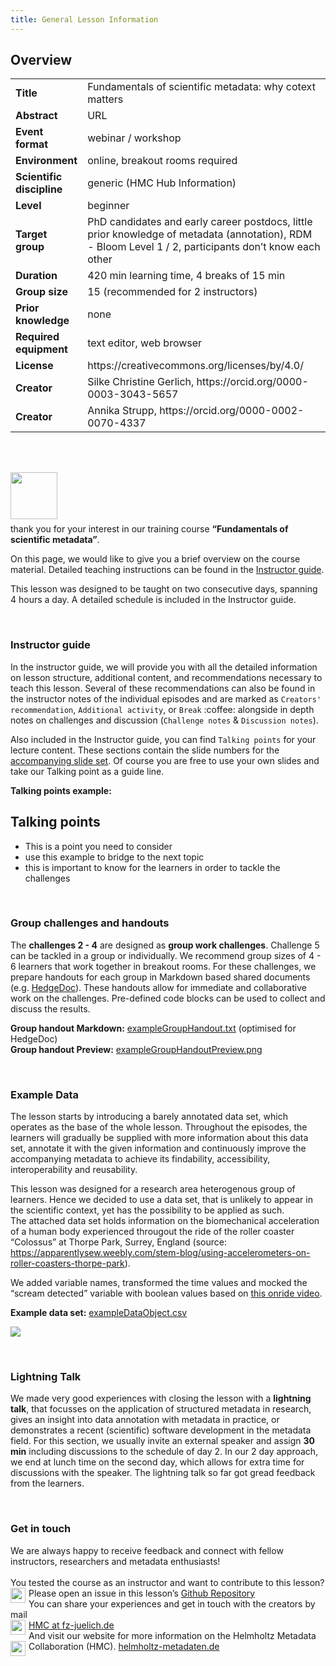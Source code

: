 ```yaml
---
title: General Lesson Information
---
```


<div class="overview card">
  <h2 class="card-header">Overview</h2>
  <div class="row g-0">
  |  | |
  | ------------ | -------------------------------------------------------- |
  | **Title** | Fundamentals of scientific metadata: why cotext matters |
  | **Abstract** | URL |
  |**Event format**| webinar / workshop |
  |**Environment**| online, breakout rooms required|
  |**Scientific discipline**| generic (HMC Hub Information)|
  |**Level**| beginner|
  |**Target group**| PhD candidates and early career postdocs, little prior knowledge of metadata (annotation), RDM - Bloom Level 1 / 2, participants don't know each other |
  |**Duration** |420 min learning time, 4 breaks of 15 min |
  |**Group size**| 15 (recommended for 2 instructors) |
  |**Prior knowledge**| none|
  |**Required equipment** | text editor, web browser |
  |**License** | https://creativecommons.org/licenses/by/4.0/ |
  |**Creator**| Silke Christine Gerlich, https://orcid.org/0000-0003-3043-5657 |
  |**Creator**|  Annika Strupp, https://orcid.org/0000-0002-0070-4337 |
  </div>
</div>

<br><br>

<img src="../../episodes/fig/dearInstructors.png/" height="75" align="left">
<br><br><br><br>

thank you for your interest in our training course **"Fundamentals of scientific metadata"**. 

On this page, we would like to give you a brief overview on the course material. Detailed teaching instructions can be found in the <a href="#Instructor-guide"> Instructor guide</a>.

This lesson was designed to be taught on two consecutive days, spanning 4 hours a day.
A detailed schedule is included in the Instructor guide.

<br>

### Instructor guide
In the instructor guide, we will provide you with all the detailed information on lesson structure, additional content, and recommendations necessary to teach this lesson. Several of these recommendations can also be found in the instructor notes of the individual episodes and are marked as `Creators' recommendation`, `Additional activity`, or `Break` :coffee: alongside in depth notes on challenges and discussion (`Challenge notes` & `Discussion notes`).

Also included in the Instructor guide, you can find `Talking points` for your lecture content. These sections contain the slide numbers for the [accompanying slide set](LINK). Of course you are free to use your own slides and take our Talking point as a guide line.

**Talking points example:**

::::::::::::::::::::::::::::::::::::::::::::::::::::::::::::::::::::: instructor
## Talking points

- This is a point you need to consider 
- use this example to bridge to the next topic
- this is important to know for the learners in order to tackle the challenges

::::::::::::::::::::::::::::::::::::::::::::::::::::::::::::::::::::::::::::::::

<br>

### Group challenges and handouts
The **challenges 2 - 4** are designed as **group work challenges**. Challenge 5 can be tackled in a group or individually. We recommend group sizes of 4 - 6 learners that work together in breakout rooms. 
For these challenges, we prepare handouts for each group in Markdown based shared documents (e.g. [HedgeDoc](https://hedgedoc.org/)). These handouts allow for immediate and collaborative work on the challenges. Pre-defined code blocks can be used to collect and discuss the results.

**Group handout Markdown:** <a href="../../../episodes/files/exampleGroupHandout.txt" target="_blank">exampleGroupHandout.txt</a> (optimised for HedgeDoc) <br>
**Group handout Preview:** <a href="../../../episodes/files/exampleGroupHandoutPreview.png" target="_blank">exampleGroupHandoutPreview.png</a>

<br>

### Example Data
The lesson starts by introducing a barely annotated data set, which operates as the base of the whole lesson. Throughout the episodes, the learners will gradually be supplied with more information about this data set, annotate it with the given information and continuously improve the accompanying metadata to achieve its findability, accessibility, interoperability and reusability.

This lesson was designed for a research area heterogenous group of learners. Hence we decided to use a data set, that is unlikely to appear in the scientific context, yet has the possibility to be applied as such.<br>
The attached data set holds information on the biomechanical acceleration of a human body experienced througout the ride of the roller coaster "Colossus" at Thorpe Park, Surrey, England (source: [https://apparentlysew.weebly.com/stem-blog/using-accelerometers-on-roller-coasters-thorpe-park](https://apparentlysew.weebly.com/stem-blog/using-accelerometers-on-roller-coasters-thorpe-park)). 

We added variable names, transformed the time values and mocked the "scream detected" variable with boolean values based on [this onride video](https://www.youtube.com/watch?v=KeKIBSN2F5c).

**Example data set:** <a href="../files/exampleDataObject.csv"> exampleDataObject.csv</a>

<img src="../docs/files/exampleDataObjectColor.png"/>

<br>

### Lightning Talk
We made very good experiences with closing the lesson with a **lightning talk**, that focusses on the application of structured metadata in research, gives an insight into data annotation with metadata in practice, or demonstrates a recent (scientific) software development in the metadata field. For this section, we usually invite an external speaker and assign **30 min** including discussions to the schedule of day 2. 
In our 2 day approach, we end at lunch time on the second day, which allows for extra time for discussions with the speaker. The lightning talk so far got gread feedback from the learners.

<br>

### Get in touch 
We are always happy to receive feedback and connect with fellow instructors, researchers and metadata enthusiasts!<br><br>
You tested the course as an instructor and want to contribute to this lesson? Please open an issue in this lesson's <a href="https://github.com/carpentries-incubator/scientific-metadata" target="_blank">
  <span>
    <img src="../../instructors/github.svg" xmlns="http://www.w3.org/2000/svg" width="24" height="24" viewBox="0 0 24 24" fill="none" stroke="#383838" stroke-width="2" stroke-linecap="round" stroke-linejoin="round" aria-hidden="true" style="float:left; padding-right:5px;"/>Github Repository
  </span>
</a>
<br>
You can share your experiences and get in touch with the creators by mail<br>
<a href="mailto:HMC@fz-juelich.de?subject=[Carpentries Incubator] Fundamentals of scientific metadata - get in touch"><span><img src="../../instructors/mail.svg" xmlns="http://www.w3.org/2000/svg" width="24" height="24" viewBox="0 0 24 24" fill="none" stroke="#383838" stroke-width="2" stroke-linecap="round" stroke-linejoin="round" aria-hidden="true" style="float:left; padding-right:5px;"/> HMC at fz-juelich.de</span></a>
<br>
And visit our website for more information on the Helmholtz Metadata Collaboration (HMC).
<a href="https://helmholtz-metadaten.de/en" target="_blank">
  <span>
    <img src="../../instructors/home.svg" xmlns="http://www.w3.org/2000/svg" width="24" height="24" viewBox="0 0 24 24" fill="none" stroke="currentColor" stroke-width="2" stroke-linecap="round" stroke-linejoin="round" aria-hidden="true" style="float:left; padding-right:5px;"/>  helmholtz-metadaten.de
  </span>
</a>
